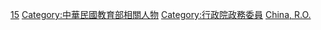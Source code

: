 [[Category:中華民國行政院所屬部會首長|15]]
[[Category:中華民國教育部相關人物|Category:中華民國教育部相關人物]]
[[Category:行政院政務委員|Category:行政院政務委員]]
[[Category:教育部長|China, R.O.]]